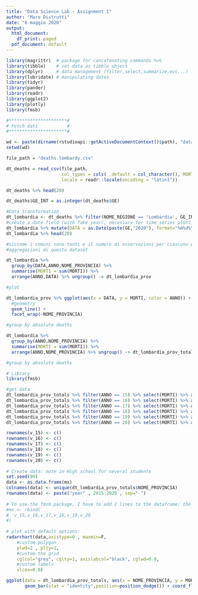 ```yaml
---
title: "Data Science Lab - Assignment 1"
author: "Maro Distrutti"
date: "6 maggio 2020"
output:
  html_document:
    df_print: paged
  pdf_document: default
---
```


```r
library(magrittr)  # package for concatenating commands %>%
library(tibble)    # set data as tibble object
library(dplyr)     # data management (filter,select,summarize,ecc...)
library(lubridate) # manipulating dates
library(tidyr)
library(pander)
library(readr)
library(ggplot2) 
library(plotly) 
library(fmsb)
```

```r

#**********************#
# Fetch dati           #
#**********************#

wd <- paste(dirname(rstudioapi::getActiveDocumentContext()$path), "data", sep = .Platform$file.sep)
setwd(wd)

file_path = "deaths.lombardy.csv"

dt_deaths = read_csv(file_path, 
                     col_types = cols( .default = col_character(), MORTI = col_integer()), 
                     locale = readr::locale(encoding = "latin1"))

dt_deaths %>% head(20)

dt_deaths$GE_INT = as.integer(dt_deaths$GE)

```

```r
#Data transformation
dt_lombardia <- dt_deaths %>% filter(NOME_REGIONE == 'Lombardia', GE_INT < 400, !is.na(MORTI))
#create a date field (with fake year), necessary for time series plotting
dt_lombardia %>% mutate(DATA = as.Date(paste(GE,"2020"), format="%m%d%Y")) -> dt_lombardia
dt_lombardia %>% head(20)
```

```r
#siccome i comuni sono tanti e il numero di osservazioni per ciascuno è disomogeneo eleggiamo le provincie come
#aggregazioni di questo dataset

dt_lombardia %>% 
  group_by(DATA,ANNO,NOME_PROVINCIA) %>% 
  summarise(MORTI = sum(MORTI)) %>% 
  arrange(ANNO,DATA) %>% ungroup() -> dt_lombardia_prov
```

```r
#plot

dt_lombardia_prov %>% ggplot(aes(x = DATA, y = MORTI, color = ANNO)) + 
  #geometry
  geom_line() + 
  facet_wrap(~NOME_PROVINCIA)

```

```r
#group by absolute deaths

dt_lombardia %>% 
  group_by(ANNO,NOME_PROVINCIA) %>% 
  summarise(MORTI = sum(MORTI)) %>% 
  arrange(ANNO,NOME_PROVINCIA) %>% ungroup() -> dt_lombardia_prov_totals

```

```r
#group by absolute deaths

# Library
library(fmsb)

#get data
dt_lombardia_prov_totals %>% filter(ANNO == 15) %>% select(MORTI) %>% as.vector() %>% t() -> v_15
dt_lombardia_prov_totals %>% filter(ANNO == 16) %>% select(MORTI) %>% as.vector() %>% t() -> v_16
dt_lombardia_prov_totals %>% filter(ANNO == 17) %>% select(MORTI) %>% as.vector() %>% t() -> v_17
dt_lombardia_prov_totals %>% filter(ANNO == 18) %>% select(MORTI) %>% as.vector() %>% t() -> v_18
dt_lombardia_prov_totals %>% filter(ANNO == 19) %>% select(MORTI) %>% as.vector() %>% t() -> v_19
dt_lombardia_prov_totals %>% filter(ANNO == 20) %>% select(MORTI) %>% as.vector() %>% t() -> v_20

rownames(v_15) <- c()
rownames(v_16) <- c()
rownames(v_17) <- c()
rownames(v_18) <- c()
rownames(v_19) <- c()
rownames(v_20) <- c()
 
# Create data: note in High school for several students
set.seed(99)
data <- as.data.frame(mx)
colnames(data) <- unique(dt_lombardia_prov_totals$NOME_PROVINCIA)
rownames(data) <- paste("year" , 2015:2020 , sep="-")
 
# To use the fmsb package, I have to add 2 lines to the dataframe: the max and min of each variable to show on the plot!
#mx <- rbind(
#  v_15,v_16,v_17,v_18,v_19,v_20
#)
 
# plot with default options:
radarchart(data,axistype=0 , maxmin=F,
    #custom polygon
    plwd=2 , plty=1,
    #custom the grid
    cglcol="grey", cglty=1, axislabcol="black", cglwd=0.8, 
    #custom labels
    vlcex=0.8)
```

```r
ggplot(data = dt_lombardia_prov_totals, aes(x = NOME_PROVINCIA, y = MORTI, fill = ANNO)) + 
       geom_bar(stat = "identity",position=position_dodge()) + coord_flip()
```